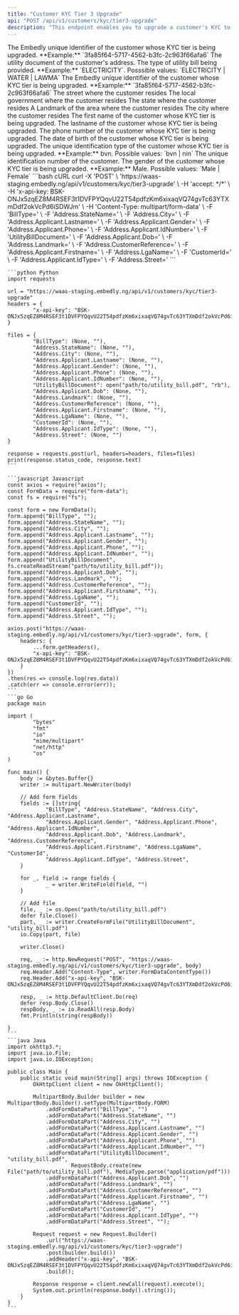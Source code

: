 ```yaml
---
title: "Customer KYC Tier 3 Upgrade"
api: "POST /api/v1/customers/kyc/tier3-upgrade"
description: "This endpoint enables you to upgrade a customer's KYC to Tier 3"
---
```


<ParamField body="CustomerId" type="string" required>
	The Embedly unique identifier of the customer whose KYC tier is being
	upgraded. **Example:** `3fa85f64-5717-4562-b3fc-2c963f66afa6`
</ParamField>

<ParamField body="UtilityBillDocument" type="file" required>
	The utility document of the customer's address.
</ParamField>

<ParamField body="BillType" type="string" required>
	The type of utility bill being provided. **Example:** `ELECTRICITY`. Posssible
	values: `ELECTRICITY | WATER | LAWMA`
</ParamField>

<ParamField body="Address.CustomerReference" type="string" required>
	The Embedly unique identifier of the customer whose KYC tier is being
	upgraded. **Example:** `3fa85f64-5717-4562-b3fc-2c963f66afa6`
</ParamField>

<ParamField body="Address.Street" type="string" required>
	The street where the customer resides
</ParamField>

<ParamField body="Address.LgaName" type="string" required>
	The local government where the customer resides
</ParamField>

<ParamField body="Address.StateName" type="string" required>
	The state where the customer resides
</ParamField>

<ParamField body="Address.Landmark" type="string" required>
	A Landmark of the area where the customer resides
</ParamField>

<ParamField body="Address.City" type="string" required>
	The city where the customer resides
</ParamField>

<ParamField body="Address.Firstname" type="string" required>
	The first name of the customer whose KYC tier is being upgraded.
</ParamField>

<ParamField body="Address.Lastname" type="string" required>
	The lastname of the customer whose KYC tier is being upgraded.
</ParamField>

<ParamField body="Address.Phone" type="string" required>
	The phone number of the customer whose KYC tier is being upgraded.
</ParamField>

<ParamField body="Address.Dob" type="string" required>
	The date of birth of the customer whose KYC tier is being upgraded.
</ParamField>

<ParamField body="Address.idType" type="string" required>
	The unique identification type of the customer whose KYC tier is being
	upgraded. **Example:** bvn. Possible values: `bvn | nin`
</ParamField>

<ParamField body="Address.idNumber" type="string" required>
	The unique identification number of the customer.
</ParamField>

<ParamField body="Address.Gender" type="string" required>
	The gender of the customer whose KYC tier is being upgraded. **Example:**
	Male. Possible values: `Male | Female`
</ParamField>

<RequestExample>
	```bash cURL 
	curl -X 'POST' \
	'https://waas-staging.embedly.ng/api/v1/customers/kyc/tier3-upgrade' \
	-H 'accept: */*' \
	-H 'x-api-key: BSK-ONJx5zqEZ8M4RSEF3t1DVFPYQqvU22T54pdfzKm6xixaqVQ74gvTc63YTXmDdf2okVcPd6iSDWJm' \
	-H 'Content-Type: multipart/form-data' \
	-F 'BillType=' \
	-F 'Address.StateName=' \
	-F 'Address.City=' \
	-F 'Address.Applicant.Lastname=' \
	-F 'Address.Applicant.Gender=' \
	-F 'Address.Applicant.Phone=' \
	-F 'Address.Applicant.IdNumber=' \
	-F 'UtilityBillDocument=' \
	-F 'Address.Applicant.Dob=' \
	-F 'Address.Landmark=' \
	-F 'Address.CustomerReference=' \
	-F 'Address.Applicant.Firstname=' \
	-F 'Address.LgaName=' \
	-F 'CustomerId=' \
	-F 'Address.Applicant.IdType=' \
	-F 'Address.Street='
	```
	
	```python Python
	import requests

    url = "https://waas-staging.embedly.ng/api/v1/customers/kyc/tier3-upgrade"
    headers = {
    		"x-api-key": "BSK-ONJx5zqEZ8M4RSEF3t1DVFPYQqvU22T54pdfzKm6xixaqVQ74gvTc63YTXmDdf2okVcPd6iSDWJm"
    }

    files = {
    		"BillType": (None, ""),
    		"Address.StateName": (None, ""),
    		"Address.City": (None, ""),
    		"Address.Applicant.Lastname": (None, ""),
    		"Address.Applicant.Gender": (None, ""),
    		"Address.Applicant.Phone": (None, ""),
    		"Address.Applicant.IdNumber": (None, ""),
    		"UtilityBillDocument": open("path/to/utility_bill.pdf", "rb"),
    		"Address.Applicant.Dob": (None, ""),
    		"Address.Landmark": (None, ""),
    		"Address.CustomerReference": (None, ""),
    		"Address.Applicant.Firstname": (None, ""),
    		"Address.LgaName": (None, ""),
    		"CustomerId": (None, ""),
    		"Address.Applicant.IdType": (None, ""),
    		"Address.Street": (None, "")
    }

    response = requests.post(url, headers=headers, files=files)
    print(response.status_code, response.text)
    ```

    ```javascript Javascript
    const axios = require("axios");
    const FormData = require("form-data");
    const fs = require("fs");

    const form = new FormData();
    form.append("BillType", "");
    form.append("Address.StateName", "");
    form.append("Address.City", "");
    form.append("Address.Applicant.Lastname", "");
    form.append("Address.Applicant.Gender", "");
    form.append("Address.Applicant.Phone", "");
    form.append("Address.Applicant.IdNumber", "");
    form.append("UtilityBillDocument", fs.createReadStream("path/to/utility_bill.pdf"));
    form.append("Address.Applicant.Dob", "");
    form.append("Address.Landmark", "");
    form.append("Address.CustomerReference", "");
    form.append("Address.Applicant.Firstname", "");
    form.append("Address.LgaName", "");
    form.append("CustomerId", "");
    form.append("Address.Applicant.IdType", "");
    form.append("Address.Street", "");

    axios.post("https://waas-staging.embedly.ng/api/v1/customers/kyc/tier3-upgrade", form, {
    	headers: {
    		...form.getHeaders(),
    		"x-api-key": "BSK-ONJx5zqEZ8M4RSEF3t1DVFPYQqvU22T54pdfzKm6xixaqVQ74gvTc63YTXmDdf2okVcPd6iSDWJm"
    	}
    })
    .then(res => console.log(res.data))
    .catch(err => console.error(err));
    ```
    ```go Go
    package main

    import (
    		"bytes"
    		"fmt"
    		"io"
    		"mime/multipart"
    		"net/http"
    		"os"
    )

    func main() {
    	body := &bytes.Buffer{}
    	writer := multipart.NewWriter(body)

    	// Add form fields
    	fields := []string{
    			"BillType", "Address.StateName", "Address.City", "Address.Applicant.Lastname",
    			"Address.Applicant.Gender", "Address.Applicant.Phone", "Address.Applicant.IdNumber",
    			"Address.Applicant.Dob", "Address.Landmark", "Address.CustomerReference",
    			"Address.Applicant.Firstname", "Address.LgaName", "CustomerId",
    			"Address.Applicant.IdType", "Address.Street",
    	}

    	for _, field := range fields {
    			_ = writer.WriteField(field, "")
    	}

    	// Add file
    	file, _ := os.Open("path/to/utility_bill.pdf")
    	defer file.Close()
    	part, _ := writer.CreateFormFile("UtilityBillDocument", "utility_bill.pdf")
    	io.Copy(part, file)

    	writer.Close()

    	req, _ := http.NewRequest("POST", "https://waas-staging.embedly.ng/api/v1/customers/kyc/tier3-upgrade", body)
    	req.Header.Add("Content-Type", writer.FormDataContentType())
    	req.Header.Add("x-api-key", "BSK-ONJx5zqEZ8M4RSEF3t1DVFPYQqvU22T54pdfzKm6xixaqVQ74gvTc63YTXmDdf2okVcPd6iSDWJm")

    	resp, _ := http.DefaultClient.Do(req)
    	defer resp.Body.Close()
    	respBody, _ := io.ReadAll(resp.Body)
    	fmt.Println(string(respBody))

    }
    ```
    ```java Java
    import okhttp3.*;
    import java.io.File;
    import java.io.IOException;

    public class Main {
    	public static void main(String[] args) throws IOException {
    		OkHttpClient client = new OkHttpClient();

    		MultipartBody.Builder builder = new MultipartBody.Builder().setType(MultipartBody.FORM)
    			.addFormDataPart("BillType", "")
    			.addFormDataPart("Address.StateName", "")
    			.addFormDataPart("Address.City", "")
    			.addFormDataPart("Address.Applicant.Lastname", "")
    			.addFormDataPart("Address.Applicant.Gender", "")
    			.addFormDataPart("Address.Applicant.Phone", "")
    			.addFormDataPart("Address.Applicant.IdNumber", "")
    			.addFormDataPart("UtilityBillDocument", "utility_bill.pdf",
    					RequestBody.create(new File("path/to/utility_bill.pdf"), MediaType.parse("application/pdf")))
    			.addFormDataPart("Address.Applicant.Dob", "")
    			.addFormDataPart("Address.Landmark", "")
    			.addFormDataPart("Address.CustomerReference", "")
    			.addFormDataPart("Address.Applicant.Firstname", "")
    			.addFormDataPart("Address.LgaName", "")
    			.addFormDataPart("CustomerId", "")
    			.addFormDataPart("Address.Applicant.IdType", "")
    			.addFormDataPart("Address.Street", "");

    		Request request = new Request.Builder()
    			.url("https://waas-staging.embedly.ng/api/v1/customers/kyc/tier3-upgrade")
    			.post(builder.build())
    			.addHeader("x-api-key", "BSK-ONJx5zqEZ8M4RSEF3t1DVFPYQqvU22T54pdfzKm6xixaqVQ74gvTc63YTXmDdf2okVcPd6iSDWJm")
    			.build();

    		Response response = client.newCall(request).execute();
    		System.out.println(response.body().string());
    	}
    }
    ```

</RequestExample>
